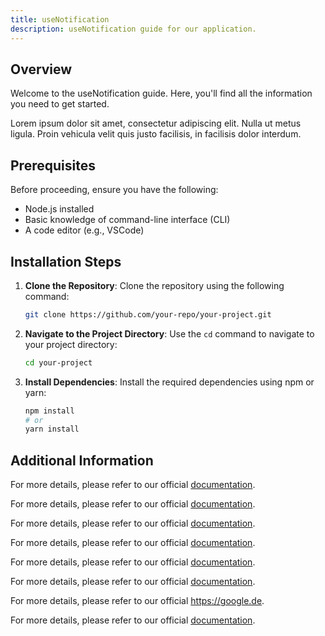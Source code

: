 ```yaml
---
title: useNotification
description: useNotification guide for our application.
---
```


## Overview

Welcome to the useNotification guide. Here, you'll find all the information you need to get started.

Lorem ipsum dolor sit amet, consectetur adipiscing elit. Nulla ut metus ligula. Proin vehicula velit quis justo facilisis, in facilisis dolor interdum.

## Prerequisites

Before proceeding, ensure you have the following:

- Node.js installed
- Basic knowledge of command-line interface (CLI)
- A code editor (e.g., VSCode)

## Installation Steps

1. **Clone the Repository**:
   Clone the repository using the following command:

   ```bash
   git clone https://github.com/your-repo/your-project.git
   ```

2. **Navigate to the Project Directory**:
   Use the `cd` command to navigate to your project directory:

   ```bash
   cd your-project
   ```

3. **Install Dependencies**:
   Install the required dependencies using npm or yarn:

   ```bash
   npm install
   # or
   yarn install
   ```

## Additional Information

For more details, please refer to our official [documentation](/docs/getting-started).

For more details, please refer to our official [documentation](./use-inventory).

For more details, please refer to our official [documentation](/internal-link#with-hash).

For more details, please refer to our official [documentation](#only-hash).

For more details, please refer to our official [documentation](http://google.de).

For more details, please refer to our official [documentation](https://google.de).

For more details, please refer to our official https://google.de.

For more details, please refer to our official [documentation](mailto:email@example.com).

